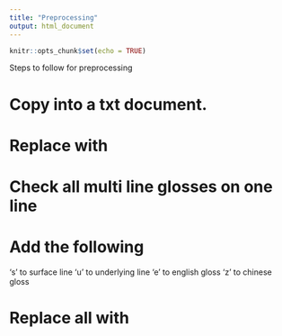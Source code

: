 ```yaml
---
title: "Preprocessing"
output: html_document
---
```


```r
knitr::opts_chunk$set(echo = TRUE)
```

Steps to follow for preprocessing




# Copy into a txt document.

# Replace <tabs> with <space>

# Check all multi line glosses on one line

# Add the following

's ' to surface line
'u ' to underlying line
'e ' to english gloss
'z ' to chinese gloss

# Replace all \n\n with \n












